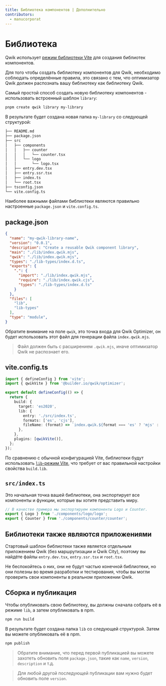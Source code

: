 ```yaml
---
title: Библиотека компонентов | Дополнительно
contributors:
  - manucorporat
---
```


# Библиотека

Qwik использует [режим библиотеки Vite](https://vitejs.dev/guide/build.html#library-mode) для создания библиотек компонентов.

Для того чтобы создать библиотеку компонентов для Qwik, необходимо соблюдать определённые правила, это связано с тем, что оптимизатор Qwik должен распознать вашу библиотеку как библиотеку Qwik.

Самый простой способ создать новую библиотеку компонентов - использовать встроенный шаблон `library`:

```bash
pnpm create qwik library my-library
```

В результате будет создана новая папка `my-library` со следующей структурой:

```bash {2,11,14}
├── README.md
├── package.json
├── src
│   ├── components
│   │   ├── counter
│   │   │   └── counter.tsx
│   │   └── logo
│   │       └── logo.tsx
│   ├── entry.dev.tsx
│   ├── entry.ssr.tsx
│   ├── index.ts
│   └── root.tsx
├── tsconfig.json
└── vite.config.ts
```

Наиболее важными файлами библиотеки являются правильно настроенные `package.json` и `vite.config.ts`.

## package.json

```json
{
  "name": "my-qwik-library-name",
  "version": "0.0.1",
  "description": "Create a reusable Qwik component library",
  "main": "./lib/index.qwik.mjs",
  "qwik": "./lib/index.qwik.mjs",
  "types": "./lib-types/index.d.ts",
  "exports": {
    ".": {
      "import": "./lib/index.qwik.mjs",
      "require": "./lib/index.qwik.cjs",
      "types": "./lib-types/index.d.ts"
    }
  },
  "files": [
    "lib",
    "lib-types"
  ],
  "type": "module",
}
```

Обратите внимание на поле `qwik`, это точка входа для Qwik Optimizer, он будет использовать этот файл для генерации файла `index.qwik.mjs`.

> Файл должен быть с расширением `.qwik.mjs`, иначе оптимизатор Qwik не распознает его.

## vite.config.ts

```ts {8-12}
import { defineConfig } from 'vite';
import { qwikVite } from '@builder.io/qwik/optimizer';

export default defineConfig(() => {
  return {
    build: {
      target: 'es2020',
      lib: {
        entry: './src/index.ts',
        formats: ['es', 'cjs'],
        fileName: (format) => `index.qwik.${format === 'es' ? 'mjs' : 'cjs'}`,
      },
    },
    plugins: [qwikVite()],
  };
});
```

По сравнению с обычной конфигурацией Vite, библиотеки будут использовать [`lib`-режим Vite](https://vitejs.dev/guide/build.html#library-mode), что требует от вас правильной настройки свойства `build.lib`.

## `src/index.ts`

Это начальная точка вашей библиотеки, она экспортирует все компоненты и функции, которые вы хотите представить миру.

```ts
// В качестве примера мы экспортируем компоненты Logo и Counter.
export { Logo } from './components/logo/logo';
export { Counter } from './components/counter/counter';
```

## Библиотеки также являются приложениями

Стартовый шаблон библиотеки также является отдельным приложением Qwik (без маршрутизации и Qwik City), поэтому вы найдёте файлы `entry.dev.tsx`, `entry.ssr.tsx` и `root.tsx`.

Не беспокойтесь о них, они не будут частью конечной библиотеки, но они полезны во время разработки и тестирования, чтобы вы могли проверить свои компоненты в реальном приложении Qwik.

## Сборка и публикация

Чтобы опубликовать свою библиотеку, вы должны сначала собрать её в режиме `lib`, а затем опубликовать в npm.

```bash
npm run build
```

В результате будет создана папка `lib` со следующей структурой. Затем вы можете опубликовать её в npm.

```bash {2,11,14}
npm publish
```

> Обратите внимание, что перед первой публикацией вы можете захотеть обновить поля `package.json`, такие как `name`, `version`, `description` и т.д.

> Для любой другой последующей публикации вам нужно будет обновить поле `version`.
